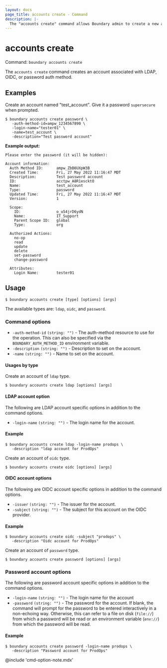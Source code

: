 ```yaml
---
layout: docs
page_title: accounts create - Command
description: |-
  The "accounts create" command allows Boundary admin to create a new account resource.
---
```


# accounts create

Command: `boundary accounts create`

The `accounts create` command creates an account associated with LDAP, OIDC, or
password auth method.

## Examples

Create an account named "test_account". Give it a password `supersecure` when
prompted.

```shell-session
$ boundary accounts create password \
   -auth-method-id=ampw_1234567890 \
   -login-name="tester01" \
   -name=test_account \
   -description="Test password account"
```

**Example output:**

<CodeBlockConfig hideClipboard>

```plaintext
Please enter the password (it will be hidden):

Account information:
  Auth Method ID:      ampw_ZbB6UXpW3B
  Created Time:        Fri, 27 May 2022 11:16:47 MDT
  Description:         Test password account
  ID:                  acctpw_A8R1escktO
  Name:                test_account
  Type:                password
  Updated Time:        Fri, 27 May 2022 11:16:47 MDT
  Version:             1

  Scope:
    ID:                o_u54jrD6ydN
    Name:              IT_Support
    Parent Scope ID:   global
    Type:              org

  Authorized Actions:
    no-op
    read
    update
    delete
    set-password
    change-password

  Attributes:
    Login Name:        tester01
```

</CodeBlockConfig>


## Usage

<CodeBlockConfig hideClipboard>

```shell-session
$ boundary accounts create [type] [options] [args]
```

</CodeBlockConfig>

The available types are: `ldap`, `oidc`, and `password`.

### Command options

- `-auth-method-id` `(string: "")` - The auth-method resource to use for the
   operation. This can also be specified via the `BOUNDARY_AUTH_METHOD_ID`
   environment variable.
- `-description` `(string: "")` - Description to set on the account.
- `-name` `(string: "")` - Name to set on the account.


#### Usages by type

<Tabs>
<Tab heading="ldap">

Create an account of `ldap` type.

<CodeBlockConfig hideClipboard>

```shell-session
$ boundary accounts create ldap [options] [args]
```

</CodeBlockConfig>


#### LDAP account option

The following are LDAP account specific options in addition to the command
options.

- `-login-name` `(string: "")` - The login name for the account.

#### Example

```shell-session
$ boundary accounts create ldap -login-name prodops \
   -description "ldap account for ProdOps"
```

</Tab>
<Tab heading="oidc">

Create an account of `oidc` type.

<CodeBlockConfig hideClipboard>

```shell-session
$ boundary accounts create oidc [options] [args]
```

</CodeBlockConfig>

#### OIDC account options

The following are OIDC account specific options in addition to the command
options.

- `-issuer` `(string: "")` - The issuer for the account.
- `-subject` `(string: "")` - The subject for this account on the OIDC provider.

#### Example

```shell-session
$ boundary accounts create oidc -subject "prodops" \
   -description "Oidc account for ProdOps"
```

</Tab>
<Tab heading="password">

Create an account of `password` type.

<CodeBlockConfig hideClipboard>

```shell-session
$ boundary accounts create password [options] [args]
```

</CodeBlockConfig>

### Password account options

The following are password account specific options in addition to the command
options.

- `-login-name` `(string: "")` - The login name for the account
- `-password` `(string: "")` - The password for the account. If blank, the
   command will prompt for the password to be entered interactively in a
   non-echoing way. Otherwise, this can refer to a file on disk (`file://`) from
   which a password will be read or an environment variable (`env://`) from
   which the password will be read.

#### Example

```shell-session
$ boundary accounts create password -login-name prodops \
   -description "Password account for ProdOps"
```

</Tab>
</Tabs>


@include 'cmd-option-note.mdx'